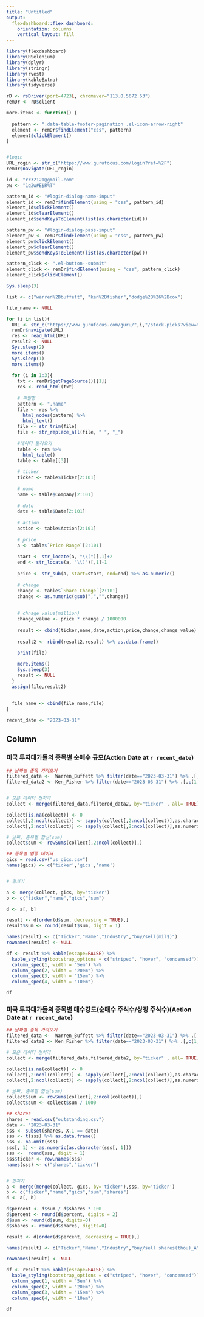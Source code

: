 ---
title: "Untitled"
output: 
  flexdashboard::flex_dashboard:
    orientation: columns
    vertical_layout: fill
---

```{r setup, include=FALSE}
library(flexdashboard)
library(RSelenium)
library(dplyr)
library(stringr)
library(rvest)
library(kableExtra)
library(tidyverse)

rD <- rsDriver(port=4723L, chromever="113.0.5672.63")
remDr <- rD$client

more.items <- function() {
  
  pattern <- ".data-table-footer-pagination .el-icon-arrow-right"
  element <- remDr$findElement("css", pattern)
  element$clickElement()
}


#login
URL_rogin <- str_c("https://www.gurufocus.com/login?ref=%2F")
remDr$navigate(URL_rogin)

id <- "rr32121@gmail.com"
pw <- "1q2w#E$R%T"

pattern_id <- "#login-dialog-name-input"
element_id <- remDr$findElement(using = "css", pattern_id)
element_id$clickElement()
element_id$clearElement()
element_id$sendKeysToElement(list(as.character(id)))

pattern_pw <- "#login-dialog-pass-input"
element_pw <- remDr$findElement(using = "css", pattern_pw)
element_pw$clickElement()
element_pw$clearElement()
element_pw$sendKeysToElement(list(as.character(pw)))

pattern_click <- ".el-button--submit"
element_click <- remDr$findElement(using = "css", pattern_click)
element_click$clickElement()

Sys.sleep(3)

list <- c("warren%2Bbuffett", "ken%2Bfisher","dodge%2B%26%2Bcox")

file_name <- NULL

for (i in list){
  URL <- str_c("https://www.gurufocus.com/guru/",i,"/stock-picks?view=table")
  remDr$navigate(URL)
  res <- read_html(URL)
  result2 <- NULL
  Sys.sleep(2)
  more.items()
  Sys.sleep(1)
  more.items()
  
  for (i in 1:3){
    txt <- remDr$getPageSource()[[1]]
    res <- read_html(txt)
    
    # 파일명
    pattern <- ".name"
    file <- res %>% 
      html_nodes(pattern) %>% 
      html_text() 
    file <- str_trim(file)
    file <- str_replace_all(file, " ", "_")
    
    #데이터 불러오기
    table <- res %>% 
      html_table()
    table <- table[[3]]
    
    # ticker
    ticker <- table$Ticker[2:101]
    
    # name
    name <- table$Company[2:101]
    
    # date
    date <- table$Date[2:101]
    
    # action
    action <- table$Action[2:101]
    
    # price
    a <- table$`Price Range`[2:101]
    
    start <- str_locate(a, "\\(")[,1]+2
    end <- str_locate(a, "\\)")[,1]-1
    
    price <- str_sub(a, start=start, end=end) %>% as.numeric()
    
    # change
    change <- table$`Share Change`[2:101]  
    change <- as.numeric(gsub(",","",change))
    
    
    # chnage value(million)
    change_value <- price * change / 1000000
    
    result <- cbind(ticker,name,date,action,price,change,change_value)
    
    result2 <- rbind(result2,result) %>% as.data.frame()
    
    print(file)

    more.items()
    Sys.sleep(3)
    result <- NULL
  }
  assign(file,result2)
  
  
  file_name <- cbind(file_name,file)
}

recent_date <- "2023-03-31"

```

Column {data-width=650}
-----------------------------------------------------------------------

### 미국 투자대가들의 종목별 순매수 규모(**Action Date at `r recent_date`**)
    
```{r}

## 날짜별 종목 가져오기
filtered_data <-  Warren_Buffett %>% filter(date=="2023-03-31") %>% .[,c(1,7)] 
filtered_data2 <- Ken_Fisher %>% filter(date=="2023-03-31") %>% .[,c(1,7)] 


# 모은 데이터 전처리
collect <- merge(filtered_data,filtered_data2, by="ticker" , all= TRUE)

collect[is.na(collect)] <- 0
collect[,2:ncol(collect)] <- sapply(collect[,2:ncol(collect)],as.character)
collect[,2:ncol(collect)] <- sapply(collect[,2:ncol(collect)],as.numeric)

# 날짜, 종목별 합산(sum)
collect$sum <- rowSums(collect[,2:ncol(collect)],)

## 종목별 업종 데이터
gics = read.csv("us_gics.csv")
names(gics) <- c('ticker','gics','name')


# 합치기 

a <- merge(collect, gics, by='ticker')
b <- c("ticker","name","gics","sum")

d <- a[, b]

result <- d[order(d$sum, decreasing = TRUE),]
result$sum <- round(result$sum, digit = 1)

names(result) <- c("Ticker","Name","Industry","buy/sell(mil$)")
rownames(result) <- NULL

df <- result %>% kable(escape=FALSE) %>%
  kable_styling(bootstrap_options = c("striped", "hover", "condensed")) %>%
  column_spec(1, width = "5em") %>%
  column_spec(2, width = "20em") %>%
  column_spec(3, width = "15em") %>%
  column_spec(4, width = "10em")

df
```
    
### 미국 투자대가들의 종목별 매수강도(순매수 주식수/상장 주식수)(**Action Date at `r recent_date`**)

```{r}
## 날짜별 종목 가져오기
filtered_data <-  Warren_Buffett %>% filter(date=="2023-03-31") %>% .[,c(1,6)] 
filtered_data2 <- Ken_Fisher %>% filter(date=="2023-03-31") %>% .[,c(1,6)] 

# 모은 데이터 전처리
collect <- merge(filtered_data,filtered_data2, by="ticker" , all= TRUE)

collect[is.na(collect)] <- 0
collect[,2:ncol(collect)] <- sapply(collect[,2:ncol(collect)],as.character)
collect[,2:ncol(collect)] <- sapply(collect[,2:ncol(collect)],as.numeric)

# 날짜, 종목별 합산(sum)
collect$sum <- rowSums(collect[,2:ncol(collect)],) 
collect$sum <- collect$sum / 1000 

## shares
shares = read.csv("outstanding.csv")
date <- "2023-03-31"
sss <- subset(shares, X.1 == date)
sss <- t(sss) %>% as.data.frame()
sss <- na.omit(sss)
sss[, 1] <- as.numeric(as.character(sss[, 1])) 
sss <-  round(sss, digit = 1)
sss$ticker <- row.names(sss)
names(sss) <- c("shares","ticker")


# 합치기
a <- merge(merge(collect, gics, by='ticker'),sss, by='ticker')
b <- c("ticker","name","gics","sum","shares")
d <- a[, b]

d$percent <- d$sum / d$shares * 100 
d$percent <- round(d$percent, digits = 2)
d$sum <- round(d$sum, digits=0)
d$shares <- round(d$shares, digits=0)

result <- d[order(d$percent, decreasing = TRUE),]

names(result) <- c("Ticker","Name","Industry","buy/sell shares(thou)_A", "total shares(thou)_B","A/B")

rownames(result) <- NULL

df <- result %>% kable(escape=FALSE) %>%
  kable_styling(bootstrap_options = c("striped", "hover", "condensed")) %>%
  column_spec(1, width = "5em") %>%
  column_spec(2, width = "20em") %>%
  column_spec(3, width = "15em") %>%
  column_spec(4, width = "10em")

df

```
